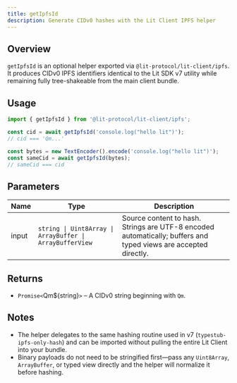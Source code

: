 ```yaml
---
title: getIpfsId
description: Generate CIDv0 hashes with the Lit Client IPFS helper
---
```


## Overview

`getIpfsId` is an optional helper exported via `@lit-protocol/lit-client/ipfs`. It produces CIDv0 IPFS identifiers identical to the Lit SDK v7 utility while remaining fully tree-shakeable from the main client bundle.

## Usage

```ts
import { getIpfsId } from '@lit-protocol/lit-client/ipfs';

const cid = await getIpfsId('console.log("hello lit")');
// cid === 'Qm...'

const bytes = new TextEncoder().encode('console.log("hello lit")');
const sameCid = await getIpfsId(bytes);
// sameCid === cid
```

## Parameters

| Name | Type | Description |
| ---- | ---- | ----------- |
| input | `string \| Uint8Array \| ArrayBuffer \| ArrayBufferView` | Source content to hash. Strings are UTF-8 encoded automatically; buffers and typed views are accepted directly. |

## Returns

- `Promise<`Qm${string}`>` – A CIDv0 string beginning with `Qm`.

## Notes

- The helper delegates to the same hashing routine used in v7 (`typestub-ipfs-only-hash`) and can be imported without pulling the entire Lit Client into your bundle.
- Binary payloads do not need to be stringified first—pass any `Uint8Array`, `ArrayBuffer`, or typed view directly and the helper will normalize it before hashing.
